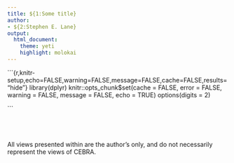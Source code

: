 ```yaml
---
title: ${1:Some title}
author:
- ${2:Stephen E. Lane}
output:
  html_document:
    theme: yeti
    highlight: molokai
---
```


<!-- Time-stamp: <> -->

\`\`\`{r,knitr-setup,echo=FALSE,warning=FALSE,message=FALSE,cache=FALSE,results="hide"}
library(dplyr)
knitr::opts_chunk$set(cache = FALSE, error = FALSE, warning = FALSE,
                      message = FALSE, echo = TRUE)
options(digits = 2)

\`\`\`

<p>
  <br><br><br>
  All views presented within are the author's only, and do not necessarily represent the views of CEBRA.
  <br><br>
</p>
